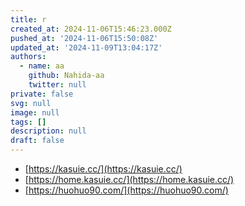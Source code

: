 ```yaml
---
title: r
created_at: 2024-11-06T15:46:23.000Z
pushed_at: '2024-11-06T15:50:08Z'
updated_at: '2024-11-09T13:04:17Z'
authors:
  - name: aa
    github: Nahida-aa
    twitter: null
private: false
svg: null
image: null
tags: []
description: null
draft: false
---
```


- [https://kasuie.cc/](https://kasuie.cc/)
- [https://home.kasuie.cc/](https://home.kasuie.cc/)
- [https://huohuo90.com/](https://huohuo90.com/)
